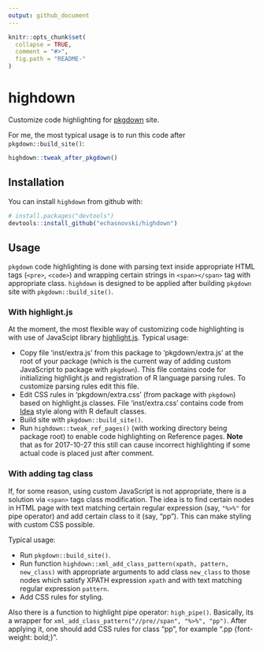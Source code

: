 ```yaml
---
output: github_document
---
```


<!-- README.md is generated from README.Rmd. Please edit that file -->

```r
knitr::opts_chunk$set(
  collapse = TRUE,
  comment = "#>",
  fig.path = "README-"
)
```

# highdown

Customize code highlighting for [pkgdown](https://r-lib.github.io/pkgdown/index.html) site.

For me, the most typical usage is to run this code after `pkgdown::build_site()`:

```r
highdown::tweak_after_pkgdown()
```

## Installation

You can install `highdown` from github with:

```r
# install.packages("devtools")
devtools::install_github("echasnovski/highdown")
```

## Usage

`pkgdown` code highlighting is done with parsing text inside appropriate HTML tags (`<pre>`, `<code>`) and wrapping certain strings in `<span></span>` tag with appropriate class. `highdown` is designed to be applied after building `pkgdown` site with `pkgdown::build_site()`.

### With highlight.js

At the moment, the most flexible way of customizing code highlighting is with use of JavaScipt library [highlight.js](https://highlightjs.org/). Typical usage:

- Copy file 'inst/extra.js' from this package to 'pkgdown/extra.js' at the root of your package (which is the current way of adding custom JavaScript to package with `pkgdown`). This file contains code for initializing highlight.js and registration of R language parsing rules. To customize parsing rules edit this file.
- Edit CSS rules in 'pkgdown/extra.css' (from package with `pkgdown`) based on highlight.js classes. File 'inst/extra.css' contains code from [Idea](https://github.com/isagalaev/highlight.js/blob/master/src/styles/idea.css) style along with R default classes.
- Build site with `pkgdown::build_site()`.
- Run `highdown::tweak_ref_pages()` (with working directory being package root) to enable code highlighting on Reference pages. __Note__ that as for 2017-10-27 this still can cause incorrect highlighting if some actual code is placed just after comment.

### With adding tag class

If, for some reason, using custom JavaScript is not appropriate, there is a solution via `<span>` tags class modification. The idea is to find certain nodes in HTML page with text matching certain regular expression (say, `"%>%"` for pipe operator) and add certain class to it (say, "pp"). This can make styling with custom CSS possible.

Typical usage:

- Run `pkgdown::build_site()`.
- Run function `highdown::xml_add_class_pattern(xpath, pattern, new_class)` with appropriate arguments to add class `new_class` to those nodes which satisfy XPATH expression `xpath` and with text matching regular expression `pattern`.
- Add CSS rules for styling.

Also there is a function to highlight pipe operator: `high_pipe()`. Basically, its a wrapper for `xml_add_class_pattern("//pre//span", "%>%", "pp")`. After applying it, one should add CSS rules for class "pp", for example ".pp {font-weight: bold;}".
